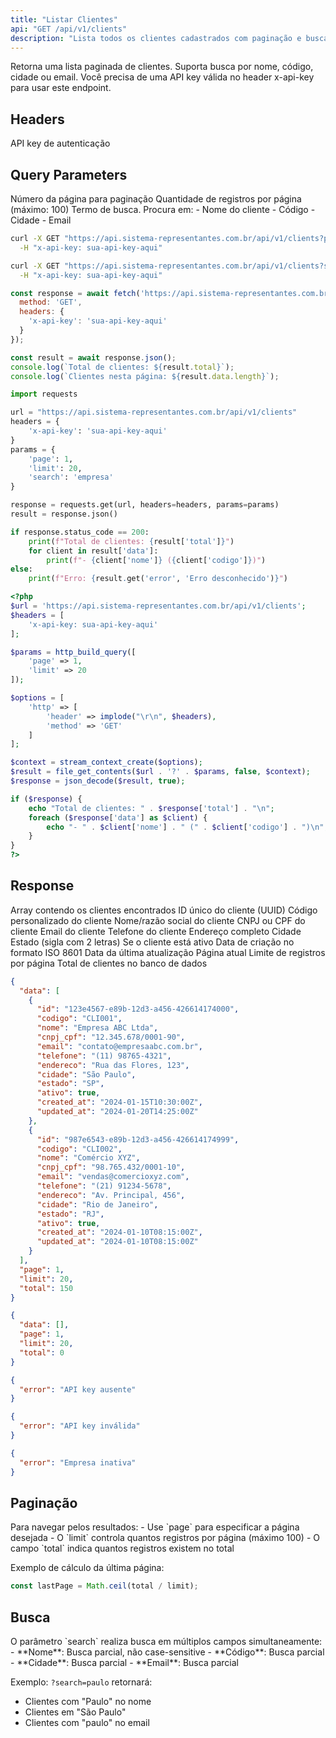 ```yaml
---
title: "Listar Clientes"
api: "GET /api/v1/clients"
description: "Lista todos os clientes cadastrados com paginação e busca"
---
```


<Tip>
Retorna uma lista paginada de clientes. Suporta busca por nome, código, cidade ou email.
</Tip>

<Warning>
Você precisa de uma API key válida no header x-api-key para usar este endpoint.
</Warning>

## Headers

<ParamField header="x-api-key" type="string" required>
  API key de autenticação
</ParamField>

## Query Parameters

<ParamField query="page" type="number" default="1">
  Número da página para paginação
</ParamField>

<ParamField query="limit" type="number" default="20">
  Quantidade de registros por página (máximo: 100)
</ParamField>

<ParamField query="search" type="string">
  Termo de busca. Procura em:
  - Nome do cliente
  - Código
  - Cidade
  - Email
</ParamField>

<RequestExample>

```bash cURL
curl -X GET "https://api.sistema-representantes.com.br/api/v1/clients?page=1&limit=20" \
  -H "x-api-key: sua-api-key-aqui"
```

```bash Busca
curl -X GET "https://api.sistema-representantes.com.br/api/v1/clients?search=paulo" \
  -H "x-api-key: sua-api-key-aqui"
```

```javascript JavaScript
const response = await fetch('https://api.sistema-representantes.com.br/api/v1/clients?page=1&limit=20', {
  method: 'GET',
  headers: {
    'x-api-key': 'sua-api-key-aqui'
  }
});

const result = await response.json();
console.log(`Total de clientes: ${result.total}`);
console.log(`Clientes nesta página: ${result.data.length}`);
```

```python Python
import requests

url = "https://api.sistema-representantes.com.br/api/v1/clients"
headers = {
    'x-api-key': 'sua-api-key-aqui'
}
params = {
    'page': 1,
    'limit': 20,
    'search': 'empresa'
}

response = requests.get(url, headers=headers, params=params)
result = response.json()

if response.status_code == 200:
    print(f"Total de clientes: {result['total']}")
    for client in result['data']:
        print(f"- {client['nome']} ({client['codigo']})")
else:
    print(f"Erro: {result.get('error', 'Erro desconhecido')}")
```

```php PHP
<?php
$url = 'https://api.sistema-representantes.com.br/api/v1/clients';
$headers = [
    'x-api-key: sua-api-key-aqui'
];

$params = http_build_query([
    'page' => 1,
    'limit' => 20
]);

$options = [
    'http' => [
        'header' => implode("\r\n", $headers),
        'method' => 'GET'
    ]
];

$context = stream_context_create($options);
$result = file_get_contents($url . '?' . $params, false, $context);
$response = json_decode($result, true);

if ($response) {
    echo "Total de clientes: " . $response['total'] . "\n";
    foreach ($response['data'] as $client) {
        echo "- " . $client['nome'] . " (" . $client['codigo'] . ")\n";
    }
}
?>
```

</RequestExample>

## Response

<ResponseField name="data" type="array">
  Array contendo os clientes encontrados
  
  <Expandable title="Estrutura do cliente">
    <ResponseField name="id" type="string">
      ID único do cliente (UUID)
    </ResponseField>
    <ResponseField name="codigo" type="string">
      Código personalizado do cliente
    </ResponseField>
    <ResponseField name="nome" type="string">
      Nome/razão social do cliente
    </ResponseField>
    <ResponseField name="cnpj_cpf" type="string">
      CNPJ ou CPF do cliente
    </ResponseField>
    <ResponseField name="email" type="string">
      Email do cliente
    </ResponseField>
    <ResponseField name="telefone" type="string">
      Telefone do cliente
    </ResponseField>
    <ResponseField name="endereco" type="string">
      Endereço completo
    </ResponseField>
    <ResponseField name="cidade" type="string">
      Cidade
    </ResponseField>
    <ResponseField name="estado" type="string">
      Estado (sigla com 2 letras)
    </ResponseField>
    <ResponseField name="ativo" type="boolean">
      Se o cliente está ativo
    </ResponseField>
    <ResponseField name="created_at" type="string">
      Data de criação no formato ISO 8601
    </ResponseField>
    <ResponseField name="updated_at" type="string">
      Data da última atualização
    </ResponseField>
  </Expandable>
</ResponseField>

<ResponseField name="page" type="number">
  Página atual
</ResponseField>

<ResponseField name="limit" type="number">
  Limite de registros por página
</ResponseField>

<ResponseField name="total" type="number">
  Total de clientes no banco de dados
</ResponseField>

<ResponseExample>

```json 200 - Sucesso
{
  "data": [
    {
      "id": "123e4567-e89b-12d3-a456-426614174000",
      "codigo": "CLI001",
      "nome": "Empresa ABC Ltda",
      "cnpj_cpf": "12.345.678/0001-90",
      "email": "contato@empresaabc.com.br",
      "telefone": "(11) 98765-4321",
      "endereco": "Rua das Flores, 123",
      "cidade": "São Paulo",
      "estado": "SP",
      "ativo": true,
      "created_at": "2024-01-15T10:30:00Z",
      "updated_at": "2024-01-20T14:25:00Z"
    },
    {
      "id": "987e6543-e89b-12d3-a456-426614174999",
      "codigo": "CLI002",
      "nome": "Comércio XYZ",
      "cnpj_cpf": "98.765.432/0001-10",
      "email": "vendas@comercioxyz.com",
      "telefone": "(21) 91234-5678",
      "endereco": "Av. Principal, 456",
      "cidade": "Rio de Janeiro",
      "estado": "RJ",
      "ativo": true,
      "created_at": "2024-01-10T08:15:00Z",
      "updated_at": "2024-01-10T08:15:00Z"
    }
  ],
  "page": 1,
  "limit": 20,
  "total": 150
}
```

```json 200 - Lista Vazia
{
  "data": [],
  "page": 1,
  "limit": 20,
  "total": 0
}
```

```json 401 - Não Autorizado
{
  "error": "API key ausente"
}
```

```json 401 - API Key Inválida
{
  "error": "API key inválida"
}
```

```json 403 - Empresa Inativa
{
  "error": "Empresa inativa"
}
```

</ResponseExample>

## Paginação

<Note>
Para navegar pelos resultados:
- Use `page` para especificar a página desejada
- O `limit` controla quantos registros por página (máximo 100)
- O campo `total` indica quantos registros existem no total

Exemplo de cálculo da última página:
```javascript
const lastPage = Math.ceil(total / limit);
```
</Note>

## Busca

<Info>
O parâmetro `search` realiza busca em múltiplos campos simultaneamente:
- **Nome**: Busca parcial, não case-sensitive
- **Código**: Busca parcial
- **Cidade**: Busca parcial
- **Email**: Busca parcial

Exemplo: `?search=paulo` retornará:
- Clientes com "Paulo" no nome
- Clientes em "São Paulo"
- Clientes com "paulo" no email
</Info>